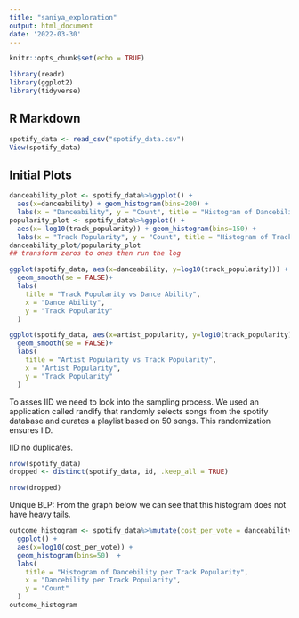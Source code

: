 ```yaml
---
title: "saniya_exploration"
output: html_document
date: '2022-03-30'
---
```


```r
knitr::opts_chunk$set(echo = TRUE)
```

```r
library(readr)
library(ggplot2)
library(tidyverse)

```


## R Markdown

```r
spotify_data <- read_csv("spotify_data.csv")
View(spotify_data)
```

## Initial Plots

```r
danceability_plot <- spotify_data%>%ggplot() + 
  aes(x=danceability) + geom_histogram(bins=200) +
  labs(x = "Danceability", y = "Count", title = "Histogram of Dancebility")
popularity_plot <- spotify_data%>%ggplot() + 
  aes(x= log10(track_popularity)) + geom_histogram(bins=150) +
  labs(x = "Track Popularity", y = "Count", title = "Histogram of Track Popularity") 
danceability_plot/popularity_plot
## transform zeros to ones then run the log
```
```r
ggplot(spotify_data, aes(x=danceability, y=log10(track_popularity))) + geom_point()+
  geom_smooth(se = FALSE)+
  labs(
    title = "Track Popularity vs Dance Ability",
    x = "Dance Ability",
    y = "Track Popularity"
  ) 
```
```r
ggplot(spotify_data, aes(x=artist_popularity, y=log10(track_popularity))) + geom_point()+
  geom_smooth(se = FALSE)+
  labs(
    title = "Artist Popularity vs Track Popularity",
    x = "Artist Popularity",
    y = "Track Popularity"
  ) 
```
To asses IID we need to look into the sampling process. We used an application called randify that randomly selects songs from the spotify database and curates a playlist based on 50 songs. This randomization ensures IID. 

IID no duplicates.
```r
nrow(spotify_data)
dropped <- distinct(spotify_data, id, .keep_all = TRUE)

nrow(dropped)
```

Unique BLP: 
From the graph below we can see that this histogram does not have heavy tails.
```r
outcome_histogram <- spotify_data%>%mutate(cost_per_vote = danceability / log10(track_popularity)) %>%
  ggplot() +
  aes(x=log10(cost_per_vote)) +
  geom_histogram(bins=50)  + 
  labs(
    title = "Histogram of Dancebility per Track Popularity",
    x = "Dancebility per Track Popularity",
    y = "Count"
  ) 
outcome_histogram
```
